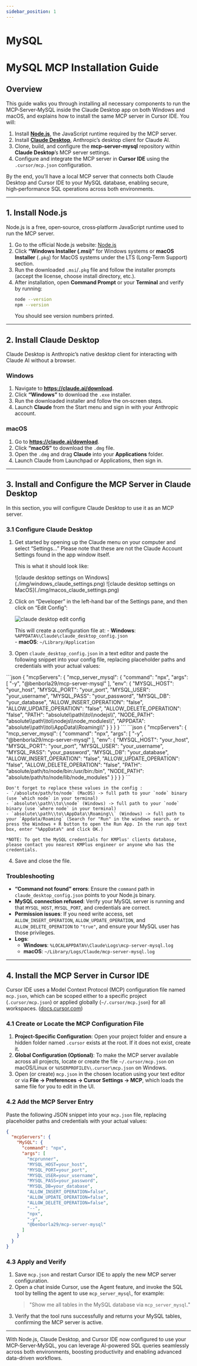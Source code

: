 ```yaml
---
sidebar_position: 1
---
```



# MySQL
# MySQL MCP Installation Guide

## Overview

This guide walks you through installing all necessary components to run the MCP‑Server‑MySQL inside the Claude Desktop app on both Windows and macOS, and explains how to install the same MCP server in Cursor IDE. You will:

1. Install [**Node.js**](https://nodejs.org/en), the JavaScript runtime required by the MCP server.
2. Install [**Claude Desktop**](https://claude.ai/download), Anthropic’s desktop client for Claude AI.
3. Clone, build, and configure the **mcp-server-mysql** repository within **Claude Desktop**’s MCP server settings.
4. Configure and integrate the MCP server in **Cursor IDE** using the `.cursor/mcp.json` configuration.

By the end, you’ll have a local MCP server that connects both Claude Desktop and Cursor IDE to your MySQL database, enabling secure, high‑performance SQL operations across both environments.

---


## 1. Install Node.js

Node.js is a free, open‑source, cross‑platform JavaScript runtime used to run the MCP server.

1. Go to the official Node.js website: [Node.js](https://nodejs.org/en/)
2. Click **“Windows Installer (.msi)”** for Windows systems or **macOS Installer** (`.pkg`) for MacOS systems under the LTS (Long‑Term Support) section.
3. Run the downloaded `.msi`/`.pkg` file and follow the installer prompts (accept the license, choose install directory, etc.).  
4. After installation, open **Command Prompt** or your **Terminal** and verify by running:  
   ```bash
   node --version
   npm --version
   ```  
   You should see version numbers printed.

---

## 2. Install Claude Desktop

Claude Desktop is Anthropic’s native desktop client for interacting with Claude AI without a browser.

### Windows

1. Navigate to **https://claude.ai/download**.  
2. Click **“Windows”** to download the `.exe` installer.
3. Run the downloaded installer and follow the on‑screen steps.  
4. Launch **Claude** from the Start menu and sign in with your Anthropic account.

### macOS

1. Go to **https://claude.ai/download**.  
2. Click **“macOS”** to download the `.dmg` file.
3. Open the `.dmg` and drag **Claude** into your **Applications** folder.  
4. Launch Claude from Launchpad or Applications, then sign in.

---

## 3. Install and Configure the MCP Server in Claude Desktop

In this section, you will configure Claude Desktop to use it as an MCP server.

### 3.1 Configure Claude Desktop

1. Get started by opening up the Claude menu on your computer and select “Settings…” Please note that these are not the Claude Account Settings found in the app window itself.

    This is what it should look like:

    <Tabs>
      <TabItem value="windows" label="Windows" default>
        ![claude desktop settings on Windows](./img/windows_claude_settings.png)
      </TabItem>
      <TabItem value="macos" label="MacOS">
        ![claude desktop settings on MacOS](./img/macos_claude_settings.png)
      </TabItem>
    </Tabs>

2. Click on “Developer” in the left-hand bar of the Settings pane, and then click on “Edit Config”:

    ![claude desktop edit config](./img/claude_developer_settings.png)

    This will create a configuration file at:
       - **Windows**: `%APPDATA%\Claude\claude_desktop_config.json`  
       - **macOS**: `~/Library/Application`

3. Open `claude_desktop_config.json` in a text editor and paste the following snippet into your config file, replacing placeholder paths and credentials with your actual values:
  <Tabs>
    <TabItem value="windows" label="Windows" default>
      ```json
      {
        "mcpServers": {
          "mcp_server_mysql": {
            "command": "npx",
            "args": [
              "-y",
              "@benborla29/mcp-server-mysql"
            ],
            "env": {
              "MYSQL_HOST": "your_host",
              "MYSQL_PORT": "your_port",
              "MYSQL_USER": "your_username",
              "MYSQL_PASS": "your_password",
              "MYSQL_DB": "your_database",
              "ALLOW_INSERT_OPERATION": "false",
              "ALLOW_UPDATE_OPERATION": "false",
              "ALLOW_DELETE_OPERATION": "false",
                "PATH": "absolute\\path\\to\\nodejs\\",
                "NODE_PATH": "absolute\\path\\to\\nodejs\\node_modules\\",
                "APPDATA": "absolute\\path\\to\\AppData\\Roaming\\"
            }
          }
        }
      }
      ```
    </TabItem>
    <TabItem value="macos" label="MacOS">
      ```json
      {
        "mcpServers": {
          "mcp_server_mysql": {
            "command": "npx",
            "args": [
              "-y",
              "@benborla29/mcp-server-mysql"
            ],
            "env": {
              "MYSQL_HOST": "your_host",
              "MYSQL_PORT": "your_port",
              "MYSQL_USER": "your_username",
              "MYSQL_PASS": "your_password",
              "MYSQL_DB": "your_database",
              "ALLOW_INSERT_OPERATION": "false",
              "ALLOW_UPDATE_OPERATION": "false",
              "ALLOW_DELETE_OPERATION": "false",
              "PATH": "absolute/path/to/node/bin:/usr/bin:/bin",
              "NODE_PATH": "absolute/path/to/node/lib/node_modules"
            }
          }
        }
      }
      ```
    </TabItem>
  </Tabs>

    Don't forget to replace these values in the config : 
    - `/absolute/path/to/node` (MacOS) -> full path to your `node` binary (use `which node` in your terminal)
    - `absolute\\path\\to\\node` (Windows) -> full path to your `node` binary (use `where node` in your terminal)
    - `absolute\\path\\to\\AppData\\Roaming\\` (Windows) -> full path to your `Appdata/Roaming` (Search for "Run" in the windows search. or press the Windows + R button to open the Run App. In the run app text box, enter "%AppData%" and click OK.)
    
    *NOTE: To get the MySQL credentials for KMPlus' clients database, please contact you nearest KMPlus engineer or anyone who has the credentials.

4. Save and close the file.

### Troubleshooting

- **“Command not found” errors**: Ensure the `command` path in `claude_desktop_config.json` points to your Node.js binary.
- **MySQL connection refused**: Verify your MySQL server is running and that `MYSQL_HOST`, `MYSQL_PORT`, and credentials are correct.  
- **Permission issues**: If you need write access, set `ALLOW_INSERT_OPERATION`, `ALLOW_UPDATE_OPERATION`, and `ALLOW_DELETE_OPERATION` to `"true"`, and ensure your MySQL user has those privileges.
- **Logs**:  
  - **Windows**: `%LOCALAPPDATA%\Claude\Logs\mcp-server-mysql.log`  
  - **macOS**: `~/Library/Logs/Claude/mcp-server-mysql.log`

---

## 4. Install the MCP Server in Cursor IDE

Cursor IDE uses a Model Context Protocol (MCP) configuration file named `mcp.json`, which can be scoped either to a specific project (`.cursor/mcp.json`) or applied globally (`~/.cursor/mcp.json`) for all workspaces. ([docs.cursor.com](https://docs.cursor.com/context/model-context-protocol?utm_source=chatgpt.com))

### 4.1 Create or Locate the MCP Configuration File

1. **Project-Specific Configuration**: Open your project folder and ensure a hidden folder named `.cursor` exists at the root. If it does not exist, create it.
2. **Global Configuration (Optional)**: To make the MCP server available across all projects, locate or create the file `~/.cursor/mcp.json` on macOS/Linux or `%USERPROFILE%\.cursor\mcp.json` on Windows.
3. Open (or create) `mcp.json` in the chosen location using your text editor or via **File → Preferences → Cursor Settings → MCP**, which loads the same file for you to edit in the UI.

### 4.2 Add the MCP Server Entry

Paste the following JSON snippet into your `mcp.json` file, replacing placeholder paths and credentials with your actual values:  
```json
{
  "mcpServers": {
    "MySQL": {
      "command": "npx",
      "args": [
        "mcprunner",
        "MYSQL_HOST=your_host",
        "MYSQL_PORT=your_port",
        "MYSQL_USER=your_username",
        "MYSQL_PASS=your_password",
        "MYSQL_DB=your_database",
        "ALLOW_INSERT_OPERATION=false",
        "ALLOW_UPDATE_OPERATION=false",
        "ALLOW_DELETE_OPERATION=false",
        "--",
        "npx",
        "-y",
        "@benborla29/mcp-server-mysql"
      ]
    }
  }
}
```  

### 4.3 Apply and Verify

1. Save `mcp.json` and restart Cursor IDE to apply the new MCP server configuration.
2. Open a chat inside Cursor, use the Agent feature, and invoke the SQL tool by telling the agent to use `mcp_server_mysql`, for example:  
   > "Show me all tables in the MySQL database via `mcp_server_mysql`."  
3. Verify that the tool runs successfully and returns your MySQL tables, confirming the MCP server is active.

---

With Node.js, Claude Desktop, and Cursor IDE now configured to use your MCP‑Server‑MySQL, you can leverage AI-powered SQL queries seamlessly across both environments, boosting productivity and enabling advanced data-driven workflows.